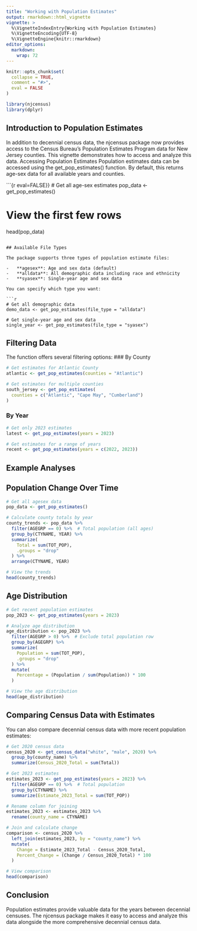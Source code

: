```yaml
---
title: "Working with Population Estimates"
output: rmarkdown::html_vignette
vignette: >
  %\VignetteIndexEntry{Working with Population Estimates}
  %\VignetteEncoding{UTF-8}
  %\VignetteEngine{knitr::rmarkdown}
editor_options: 
  markdown: 
    wrap: 72
---
```


```r
knitr::opts_chunk$set(
  collapse = TRUE,
  comment = "#>", 
  eval = FALSE
)
```

```r
library(njcensus)
library(dplyr)
```

## Introduction to Population Estimates

In addition to decennial census data, the njcensus package now provides access to the Census Bureau's Population Estimates Program data for New Jersey counties. This vignette demonstrates how to access and analyze this data. Accessing Population Estimates Population estimates data can be accessed using the get_pop_estimates() function. By default, this returns age-sex data for all available years and counties.

```{r eval=FALSE}}
# Get all age-sex estimates
pop_data <- get_pop_estimates()

# View the first few rows
head(pop_data)
```

## Available File Types

The package supports three types of population estimate files:

-   **agesex**: Age and sex data (default)
-   **alldata**: All demographic data including race and ethnicity
-   **syasex**: Single-year age and sex data

You can specify which type you want:

```r
# Get all demographic data
demo_data <- get_pop_estimates(file_type = "alldata")

# Get single-year age and sex data
single_year <- get_pop_estimates(file_type = "syasex")
```

## Filtering Data

The function offers several filtering options: 
### By County

```r
# Get estimates for Atlantic County
atlantic <- get_pop_estimates(counties = "Atlantic")

# Get estimates for multiple counties
south_jersey <- get_pop_estimates(
  counties = c("Atlantic", "Cape May", "Cumberland")
)
```

### By Year

```r
# Get only 2023 estimates
latest <- get_pop_estimates(years = 2023)

# Get estimates for a range of years
recent <- get_pop_estimates(years = c(2022, 2023))
```

## Example Analyses 

## Population Change Over Time

```r
# Get all agesex data
pop_data <- get_pop_estimates()

# Calculate county totals by year
county_trends <- pop_data %>%
  filter(AGEGRP == 0) %>%  # Total population (all ages)
  group_by(CTYNAME, YEAR) %>%
  summarize(
    Total = sum(TOT_POP),
    .groups = "drop"
  ) %>%
  arrange(CTYNAME, YEAR)

# View the trends
head(county_trends)
```

## Age Distribution

```r
# Get recent population estimates
pop_2023 <- get_pop_estimates(years = 2023)

# Analyze age distribution
age_distribution <- pop_2023 %>%
  filter(AGEGRP > 0) %>%  # Exclude total population row
  group_by(AGEGRP) %>%
  summarize(
    Population = sum(TOT_POP),
    .groups = "drop"
  ) %>%
  mutate(
    Percentage = (Population / sum(Population)) * 100
  )

# View the age distribution
head(age_distribution)
```

## Comparing Census Data with Estimates 

You can also compare decennial census data with more recent population estimates:

```r
# Get 2020 census data
census_2020 <- get_census_data("white", "male", 2020) %>%
  group_by(county_name) %>%
  summarize(Census_2020_Total = sum(Total))

# Get 2023 estimates
estimates_2023 <- get_pop_estimates(years = 2023) %>%
  filter(AGEGRP == 0) %>%  # Total population
  group_by(CTYNAME) %>%
  summarize(Estimate_2023_Total = sum(TOT_POP))

# Rename column for joining
estimates_2023 <- estimates_2023 %>%
  rename(county_name = CTYNAME)

# Join and calculate change
comparison <- census_2020 %>%
  left_join(estimates_2023, by = "county_name") %>%
  mutate(
    Change = Estimate_2023_Total - Census_2020_Total,
    Percent_Change = (Change / Census_2020_Total) * 100
  )

# View comparison
head(comparison)
```

## Conclusion 
Population estimates provide valuable data for the years between decennial censuses. The njcensus package makes it easy to access
and analyze this data alongside the more comprehensive decennial census
data.
